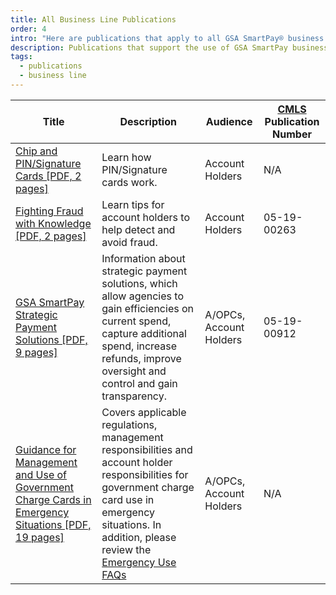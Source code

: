 ```yaml
---
title: All Business Line Publications
order: 4
intro: "Here are publications that apply to all GSA SmartPay® business lines. For those interested in hard copies of select publications, GSA’s Centralized Mailing List Service (CMLS) provides printing and shipping at no cost to agency customers. CMLS Publication Numbers are listed when applicable."
description: Publications that support the use of GSA SmartPay business line accounts
tags:
  - publications
  - business line
---
```



| Title                            | Description       | Audience        | [CMLS](https://www.gsa.gov/about-us/organization/federal-acquisition-service/customer-and-stakeholder-engagement/customer-marketing-library-service-cmls) Publication Number  |
| ---------------------------------| ------------------| ----------------|  -------------------------|
|[Chip and PIN/Signature Cards [PDF, 2 pages]](/files/publications/publications-chip-pin-signature-cards.pdf)|Learn how PIN/Signature cards work.|Account Holders|N/A|
|[Fighting Fraud with Knowledge [PDF, 2 pages]](/files/publications/publications-fighting-fraud-with-knowledge.pdf)|Learn tips for account holders to help detect and avoid fraud.|Account Holders|05-19-00263|
|[GSA SmartPay Strategic Payment Solutions [PDF, 9 pages]](/files/publications/publications-smartpay-strategic-payment-solution.pdf)|Information about strategic payment solutions, which allow agencies to gain efficiencies on current spend, capture additional spend, increase refunds, improve oversight and control and gain transparency.| A/OPCs, Account Holders|05-19-00912|
|[Guidance for Management and Use of Government Charge Cards in Emergency Situations [PDF, 19 pages]](/files/publications/publications-guidance-for-emergency-situation.pdf)|Covers applicable regulations, management responsibilities and account holder responsibilities for government charge card use in emergency situations. In addition, please review the [Emergency Use FAQs](/faq/#emergency-use)|A/OPCs, Account Holders|N/A|



